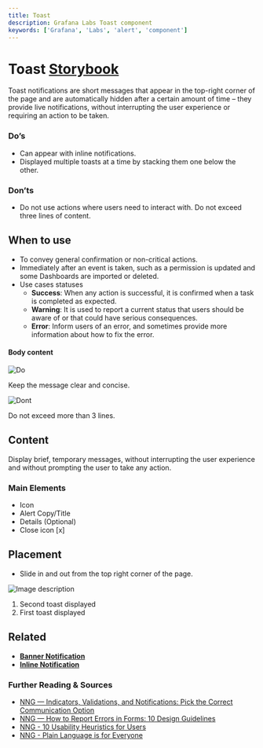 ```yaml
---
title: Toast
description: Grafana Labs Toast component
keywords: ['Grafana', 'Labs', 'alert', 'component']
---
```



# Toast <Badge text='ready' color='green'></Badge> <a href='https://developers.grafana.com/ui/latest/index.html?path=/story/overlays-alert--examples' target='_blank' className='header-links'>Storybook <Icon name="external-link-alt"/> </a>

Toast notifications are short messages that appear in the top-right corner of the page and are automatically hidden after a certain amount of time – they provide live notifications, without interrupting the user experience or requiring an action to be taken.

### Do’s

- Can appear with inline notifications.
- Displayed multiple toasts at a time by stacking them one below the other.

### Don’ts

- Do not use actions where users need to interact with.
  Do not exceed three lines of content.

## When to use

- To convey general confirmation or non-critical actions.
- Immediately after an event is taken, such as a permission is updated and some Dashboards are imported or deleted.
- Use cases statuses
  - **Success**: When any action is successful, it is confirmed when a task is completed as expected.
  - **Warning**: It is used to report a current status that users should be aware of or that could have serious consequences.
  - **Error**: Inform users of an error, and sometimes provide more information about how to fix the error.

#### Body content

<div class='two-images-comparison'>

<div>

![Do](/img/toast.body_do.png) 

Keep the message clear and concise.

</div>

<div>

![Dont](/img/toast.body_dont.png)

Do not exceed more than 3 lines.

</div>

</div>


## Content

Display brief, temporary messages, without interrupting the user experience and without prompting the user to take any action.

### Main Elements

- Icon
- Alert Copy/Title
- Details (Optional)
- Close icon [x]

## Placement

* Slide in and out from the top right corner of the page.

![Image description](/img/toast.placement.png 'Visual representation of toast')

1. Second toast displayed
2. First toast displayed

## Related

- **[Banner Notification](/design-system/Components/alert-banner)**
- **[Inline Notification](/design-system/Components/alert-inline)**

### Further Reading & Sources

- [NNG — Indicators, Validations, and Notifications: Pick the Correct Communication Option](https://www.nngroup.com/articles/indicators-validations-notifications/)
- [NNG — How to Report Errors in Forms: 10 Design Guidelines](https://www.nngroup.com/articles/errors-forms-design-guidelines/)
- [NNG - 10 Usability Heuristics for Users](https://www.nngroup.com/articles/ten-usability-heuristics/)
- [NNG - Plain Language is for Everyone](https://www.nngroup.com/articles/plain-language-experts/)
